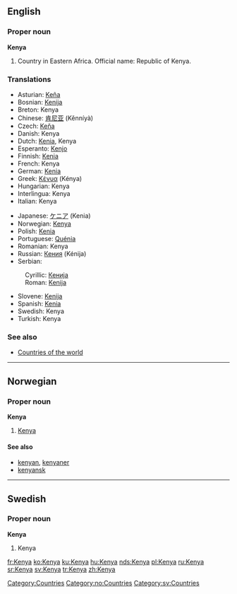 ==English==

===Proper noun===
{{wikipedia}}
'''Kenya'''

# Country in Eastern Africa. Official name: Republic of Kenya.

===Translations===
{{top}}
*Asturian: [[Keña]]
*Bosnian: [[Kenija#Bosnian|Kenija]] {{f}}
*Breton: Kenya
*Chinese: [[肯尼亚]] (Kěnníyà)
*Czech: [[Keňa]] {{f}}
*Danish: Kenya
*Dutch: [[Kenia]], Kenya
*Esperanto: [[Kenjo]]
*Finnish: [[Kenia]]
*French: Kenya
*German: [[Kenia]]
*Greek: [[Κένυα]] (Kénya) {{f}}
*Hungarian: Kenya
*Interlingua: Kenya
*Italian: Kenya
{{mid}}
*Japanese: [[ケニア]] (Kenia)
*Norwegian: [[#Norwegian|Kenya]]
*Polish: [[Kenia]] {{f}}
*Portuguese: [[Quénia]] {{f}}
*Romanian: Kenya {{f}}
*Russian: [[Кения]] (Kénija) {{f}}
*Serbian:
:Cyrillic: [[Кенија#Serbian|Кенија]] {{f}}
:Roman: [[Kenija#Serbian|Kenija]] {{f}}
*Slovene: [[Kenija]] {{f}}
*Spanish: [[Kenia]] {{f}}
*Swedish: Kenya
*Turkish: Kenya
{{bottom}}

===See also===
* [[Countries of the world]]
[[Category:Countries]]


----

==Norwegian==
===Proper noun===
[[Category:no:Countries]]
'''Kenya'''
#[[#English|Kenya]]
====See also====
*[[kenyan]], [[kenyaner]]
*[[kenyansk]]


----
==Swedish==
===Proper noun===
'''Kenya'''
#Kenya

[[Category:sv:Countries]]

[[fr:Kenya]]
[[ko:Kenya]]
[[ku:Kenya]]
[[hu:Kenya]]
[[nds:Kenya]]
[[pl:Kenya]]
[[ru:Kenya]]
[[sr:Kenya]]
[[sv:Kenya]]
[[tr:Kenya]]
[[zh:Kenya]]